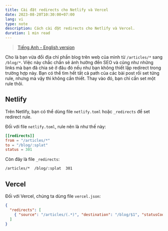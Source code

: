 ```yaml
---
title: Cài đặt redirects cho Netlify và Vercel
date: 2023-08-20T10:30:00+07:00
lang: vi
type: note
description: Cách cài đặt redirects cho Netlify và Vercel.
duration: 1 min read
---
```


> [Tiếng Anh - English version](/posts/set-up-redirect-netlify-vercel)

Cho là bạn vừa đổi địa chỉ phần blog trên web của mình từ `/articles/*` sang `/blog/*`. Việc này chắc chắn sẽ ảnh hưởng đến SEO và cũng như những links mà bạn đã chia sẻ ở đâu đó nếu như bạn không thiết lập redirect trong trường hợp này. Bạn có thể tìm hết tất cả path của các bài post rồi set từng rule, nhưng mà vậy thì không cần thiết. Thay vào đó, bạn chỉ cần set một rule thôi.

## Netlify

Trên Netlify, bạn có thể dùng file `netlify.toml` hoặc `_redirects` để set redirect rule.

Đối với file `netlify.toml`, rule nên là như thế này:

```toml
[[redirects]]
from = "/articles/*"
to = "/blog/:splat"
status = 301
```

Còn đây là file `_redirects`:

```txt
/articles/*  /blog/:splat  301
```

## Vercel

Đối với Vercel, chúng ta dùng file `vercel.json`:

```json
{
  "redirects": [
    { "source": "/articles/(.*)", "destination": "/blog/$1", "statusCode": 301 }
  ]
}
```
